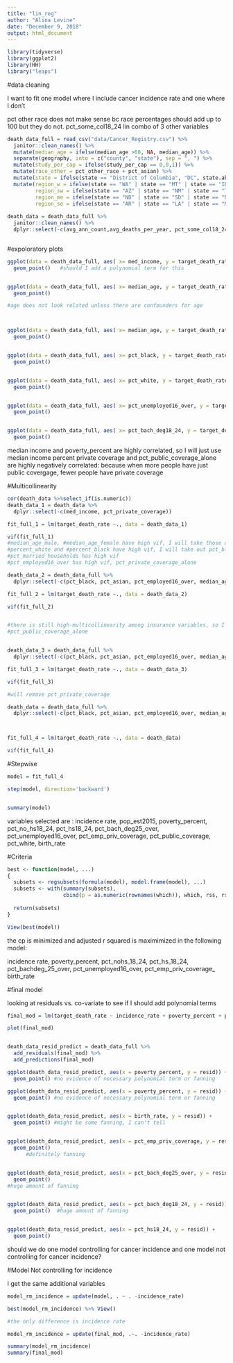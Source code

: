 ```yaml
---
title: "lin_reg"
author: "Alina Levine"
date: "December 9, 2018"
output: html_document
---
```



```r
library(tidyverse)
library(ggplot2)
library(HH)
library("leaps")
```



#data cleaning

I want to fit one model where I include cancer incidence rate and one where I don't 

pct other race does not make sense bc race percentages should add up to 100 but they do not. pct_some_col18_24 lin combo of 3 other variables

```r

death_data_full = read_csv("data/Cancer_Registry.csv") %>%
  janitor::clean_names() %>%
  mutate(median_age = ifelse(median_age >60, NA, median_age)) %>%
  separate(geography, into = c("county", "state"), sep = ", ") %>%
  mutate(study_per_cap = ifelse(study_per_cap == 0,0,1)) %>%
  mutate(race_other = pct_other_race + pct_asian) %>%
  mutate(state = ifelse(state == "District of Columbia", "DC", state.abb[match(state, state.name)])) %>% 
  mutate(region_w = ifelse(state == "WA" | state == "MT" | state == "ID" | state == "OR" | state == "WY" | state == "NV" | state == "UT" | state == "CO" | state == "CA", 1, 0),
         region_sw = ifelse(state == "AZ" | state == "NM" | state == "TX" | state == "OK", 1, 0),
         region_me = ifelse(state == "ND" | state == "SD" | state == "NE" | state == "KS" | state == "MN" | state == "IA" | state == "MO" | state == "WI" | state == "IL" | state == "MI" | state == "IN" | state == "OH", 1, 0),
         region_se = ifelse(state == "AR" | state == "LA" | state == "MS" | state == "AL" | state == "GA" | state == "FL" | state == "SC" | state == "NC" | state == "TN" | state == "KY" | state == "VA" | state == "WV" | state == "MD" | state == "DC" , 1, 0))
  
death_data = death_data_full %>%
  janitor::clean_names() %>%
  dplyr::select(-c(avg_ann_count,avg_deaths_per_year, pct_some_col18_24, binned_inc, county, incidence_rate, pct_asian))



```


#expoloratory plots

```r

ggplot(data = death_data_full, aes( x= med_income, y = target_death_rate)) +
  geom_point()   #should I add a polynomial term for this


ggplot(data = death_data_full, aes( x= median_age, y = target_death_rate)) +
  geom_point()

#age does not look related unless there are confounders for age



ggplot(data = death_data_full, aes( x= median_age, y = target_death_rate)) +
  geom_point()


ggplot(data = death_data_full, aes( x= pct_black, y = target_death_rate)) +
  geom_point()


ggplot(data = death_data_full, aes( x= pct_white, y = target_death_rate)) +
  geom_point()


ggplot(data = death_data_full, aes( x= pct_unemployed16_over, y = target_death_rate)) +
  geom_point() 


ggplot(data = death_data_full, aes( x= pct_bach_deg18_24, y = target_death_rate)) +
  geom_point() 


```



median income and poverty_percent are highly correlated, so I will just use median income
percent private coverage and pct_public_coverage_alone are highly negatively correlated: because when more people have just public covergage, fewer people have private coverage

#Multicollinearity

```r
cor(death_data %>%select_if(is.numeric))
death_data_1 = death_data %>%
  dplyr::select(-c(med_income, pct_private_coverage))

fit_full_1 = lm(target_death_rate ~., data = death_data_1)

vif(fit_full_1)
#median_age_male, #median_age_female have high vif, I will take those out and just use median age
#percent_white and #percent_black have high vif, I will take out pct_black
#pct_married_households has high vif
#pct_employed16_over has high vif, pct_private_coverage_alone

death_data_2 = death_data_full %>%
  dplyr::select(-c(pct_black, pct_asian, pct_employed16_over, median_age_male, median_age_female, pct_married_households, avg_ann_count,avg_deaths_per_year, pct_some_col18_24, pct_other_race, binned_inc, county, med_income, pct_hs25_over, pct_private_coverage_alone))

fit_full_2 = lm(target_death_rate ~., data = death_data_2)

vif(fit_full_2)


#there is still high-multicollinearity among insurance variables, so I will remove 
#pct_public_coverage_alone


death_data_3 = death_data_full %>%
  dplyr::select(-c(pct_black, pct_asian, pct_employed16_over, median_age_male, median_age_female, pct_married_households, avg_ann_count,avg_deaths_per_year, pct_some_col18_24, pct_other_race, binned_inc, county, med_income, pct_hs25_over, pct_private_coverage_alone, pct_public_coverage_alone))

fit_full_3 = lm(target_death_rate ~., data = death_data_3)

vif(fit_full_3)

#will remove pct_private_coverage

death_data = death_data_full %>%
  dplyr::select(-c(pct_black, pct_asian, pct_employed16_over, median_age_male, median_age_female, pct_married_households, avg_ann_count,avg_deaths_per_year, pct_some_col18_24, pct_other_race, binned_inc, geography, med_income, pct_hs25_over, pct_private_coverage_alone, pct_public_coverage_alone, pct_private_coverage))



fit_full_4 = lm(target_death_rate ~., data = death_data)

vif(fit_full_4)

```


#Stepwise

```r
model = fit_full_4

step(model, direction='backward')


summary(model)


```
variables selected are : incidence rate, pop_est2015, poverty_percent, pct_no_hs18_24, pct_hs18_24, pct_bach_deg25_over, pct_unemployed16_over, pct_emp_priv_coverage, pct_public_coverage, pct_white, birth_rate


#Criteria

```r

best <- function(model, ...) 
{
  subsets <- regsubsets(formula(model), model.frame(model), ...)
  subsets <- with(summary(subsets),
                  cbind(p = as.numeric(rownames(which)), which, rss, rsq, adjr2, cp, bic))
  
  return(subsets)
}  

View(best(model))
```

the cp is minimized and adjusted r squared is maximimized in the following model:

incidence rate, poverty_percent, pct_nohs_18_24, pct_hs_18_24, pct_bachdeg_25_over, pct_unemployed16_over, pct_emp_priv_coverage_ birth_rate 

#final model

looking at residuals vs. co-variate to see if I should add polynomial terms

```r
final_mod = lm(target_death_rate ~ incidence_rate + poverty_percent + pct_no_hs18_24 + pct_hs18_24 + pct_bach_deg18_24 + pct_bach_deg25_over + pct_unemployed16_over + pct_emp_priv_coverage + birth_rate, data = death_data_full)

plot(final_mod)


death_data_resid_predict = death_data_full %>% 
  add_residuals(final_mod) %>% 
  add_predictions(final_mod)

ggplot(death_data_resid_predict, aes(x = poverty_percent, y = resid)) +
  geom_point() #no evidence of necessary polynomial term or fanning

ggplot(death_data_resid_predict, aes(x = poverty_percent, y = resid)) +
  geom_point() #no evidence of necessary polynomial term or fanning


ggplot(death_data_resid_predict, aes(x = birth_rate, y = resid)) +
  geom_point() #might be some fanning, I can't tell


ggplot(death_data_resid_predict, aes(x = pct_emp_priv_coverage, y = resid)) +
  geom_point() 
      #definitely fanning


ggplot(death_data_resid_predict, aes(x = pct_bach_deg25_over, y = resid)) +
  geom_point() 
#huge amount of fanning


ggplot(death_data_resid_predict, aes(x = pct_bach_deg18_24, y = resid)) +
  geom_point()  #huge amount of fanning


ggplot(death_data_resid_predict, aes(x = pct_hs18_24, y = resid)) +
  geom_point() 

```



should we do one model controlling for cancer incidence and one model not controlling for cancer incidence?


#Model Not controlling for incidence

I get the same additional variables

```r


model_rm_incidence = update(model, . ~ . -incidence_rate)

best(model_rm_incidence) %>% View()

#the only difference is incidence rate 

model_rm_incidence = update(final_mod, .~. -incidence_rate)

summary(model_rm_incidence)
summary(final_mod)



```


